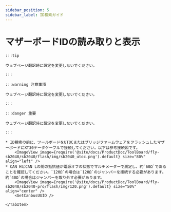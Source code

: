 ```yaml
---
sidebar_position: 5
sidebar_label: ID検索ガイド
---
```










# マザーボードIDの読み取りと表示

    :::tip

    ウェブページ翻訳時に設定を変更しないでください。

    :::

    :::warning 注意事項

    ウェブページ翻訳時に設定を変更しないでください。

    :::

    :::danger 重要

    ウェブページ翻訳時に設定を変更しないでください。

    :::

<Tabs>
    <TabItem value="can" label="CANBus UUIDの取得">

    * ID検索の前に、ツールボードをUTOCまたはブリッジファームウェアをフラッシュしたマザーボードにXT30データケーブルで接続してください。以下は参考接続図です。
        <ImageView image={require('@site/docs/ProductDoc/ToolBoard/fly-sb2040/sb2040/flash/img/sb2040_utoc.png').default} size="80%" align="left" />
    * CAN HとCAN Lの間の抵抗値が電源オフの状態でマルチメーターで測定し、約`60Ω`であることを確認してください。`120Ω`の場合は`120Ω`のジャンパーを接続する必要があります。約`40Ω`の場合はジャンパーを取り外す必要があります。
        <ImageView image={require('@site/docs/ProductDoc/ToolBoard/fly-sb2040/sb2040-pro/flash/img/120.png').default} size="50%" align="center" /> 
        <GetCanbusUUID />

    </TabItem>
</Tabs>